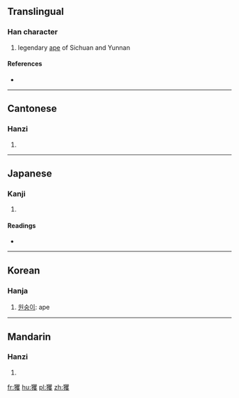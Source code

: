==Translingual==

===Han character===
{{Han char|rn=94|rad=犬|as=20|sn=23|four=4624<sub>7</sub>|canj=大竹月山水 (KHBUE)}}

# legendary [[ape]] of Sichuan and Yunnan

====References====
* {{Han ref|kx=0722.040|dkj=20807|dj=1134.030|hdz=21379.060|uh=7383|ud=29571|bh=F7E9|bd=63465}}

----

==Cantonese==

===Hanzi===
{{yue-hanzi|jyut=|y=fok3}}

# {{defn|lang=yue|sort=犬20}}

----

==Japanese==

===Kanji===
{{ja-kanji|grade=|rs=犬20}}

# {{defn|lang=ja|sort=犬20}}

====Readings====
* {{ja-readings|on=[[きゃく]] (kyaku), [[かく]] (kaku), [[けき]] (keki), [[く]] (ku)|kun=[[おおざる]] (oozaru)}}

----

==Korean==

===Hanja===
{{ko-hanja|hangeul=확|rv=hwak|mr=hwak}}

# [[원숭이]]: ape

----

==Mandarin==

===Hanzi===
{{cmn-hanzi|pin=[[jué]] ([[jue2]])|wg=chüeh<sup>2</sup>}}

# {{defn|lang=cmn|sort=犬20}}

[[fr:玃]]
[[hu:玃]]
[[pl:玃]]
[[zh:玃]]